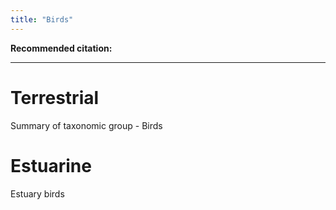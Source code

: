 ```yaml
---
title: "Birds"
---
```


**Recommended citation:**

------------------------------------------------------------------------

# Terrestrial

Summary of taxonomic group - Birds

# Estuarine

Estuary birds
